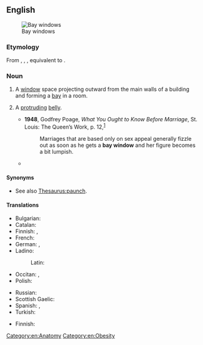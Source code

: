 ==English==
{{wikipedia}}
[[Image:Bay Windows.JPG|thumb|right|Bay windows]]

===Etymology===
From {{inh|en|enm|baywyndow}}, {{m|enm|baywyndowe}}, {{m|enm|bay-windowe}}, equivalent to {{af|en|bay|window}}.

===Noun===
{{en-noun}}

# {{lb|en|architecture}} A [[window]] space projecting outward from the main walls of a building and forming a [[bay]] in a room.
# {{lb|en|figuratively}} A [[protruding]] [[belly]].
#* '''1948''', Godfrey Poage, ''What You Ought to Know Before Marriage'', St. Louis: The Queen’s Work, p. 12,<sup>[https://archive.org/details/whatyououghttokn00poag]</sup>
#*: Marriages that are based only on sex appeal generally fizzle out as soon as he gets a '''bay window''' and her figure becomes a bit lumpish.
#* {{quote-book|en|year=1982|author=[[w:Guy Vanderhaeghe|Guy Vanderhaeghe]]|title=Man Descending|pageurl=http://books.google.com/books?id=VUYNAq1qVTcC&pg=PA126|page=126|publisher=McClelland & Stewart|year_published=2004|isbn=0771086903
|passage=Bert came hustling up, bumping his way through the kids with his '''bay window'''.}}

====Synonyms====
* {{sense|protruding belly}} See also [[Thesaurus:paunch]].

====Translations====
{{trans-top|type of window}}
* Bulgarian: {{t|bg|еркерен прозорец|m}}
* Catalan: {{t+|ca|finestral}}
* Finnish: {{t|fi|erkkeri-ikkuna}}, {{t+|fi|erkkeri}}
* French: {{t+|fr|baie vitrée}}
* German: {{t+|de|Erker}}, {{t+|de|Erkerfenster|n}}
* Ladino:
*: Latin: {{t|lad|djumba|f}}
* Occitan: {{t|oc|baia veirada}}, {{t|oc|fenestral}}
* Polish: {{t+|pl|wykusz|m}}
{{trans-mid}}
* Russian: {{t+|ru|э́ркер|m}}
* Scottish Gaelic: {{t|gd|uinneag cearcaill|f}}
* Spanish: {{t|es|ventana de bahía|f}}, {{t|es|ventana saliente|f}}
* Turkish: {{t+|tr|cumba}}
{{trans-bottom}}

{{trans-top|protruding belly}}
* Finnish: {{t|fi|pömppömaha}}
{{trans-mid}}
{{trans-bottom}}

[[Category:en:Anatomy]]
[[Category:en:Obesity]]